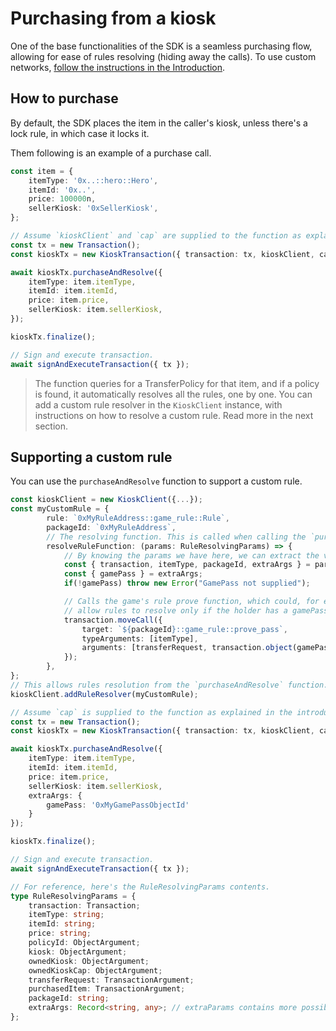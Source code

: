 # Purchasing from a kiosk

One of the base functionalities of the SDK is a seamless purchasing flow, allowing for ease of rules
resolving (hiding away the calls). To use custom networks,
[follow the instructions in the Introduction](../introduction#using-kioskclient-on-custom-networks).

## How to purchase

By default, the SDK places the item in the caller's kiosk, unless there's a lock rule, in which case
it locks it.

Them following is an example of a purchase call.

```typescript
const item = {
    itemType: '0x..::hero::Hero',
    itemId: '0x..',
    price: 100000n,
    sellerKiosk: '0xSellerKiosk',
};

// Assume `kioskClient` and `cap` are supplied to the function as explained in the previous section.
const tx = new Transaction();
const kioskTx = new KioskTransaction({ transaction: tx, kioskClient, cap });

await kioskTx.purchaseAndResolve({
    itemType: item.itemType,
    itemId: item.itemId,
    price: item.price,
    sellerKiosk: item.sellerKiosk,
});

kioskTx.finalize();

// Sign and execute transaction.
await signAndExecuteTransaction({ tx });
```

> The function queries for a TransferPolicy for that item, and if a policy is found, it
> automatically resolves all the rules, one by one. You can add a custom rule resolver in the
> `KioskClient` instance, with instructions on how to resolve a custom rule. Read more in the next
> section.

## Supporting a custom rule

You can use the `purchaseAndResolve` function to support a custom rule.

```typescript
const kioskClient = new KioskClient({...});
const myCustomRule = {
        rule: `0xMyRuleAddress::game_rule::Rule`,
        packageId: `0xMyRuleAddress`,
        // The resolving function. This is called when calling the `purchaseAndResolve`.
        resolveRuleFunction: (params: RuleResolvingParams) => {
            // By knowing the params we have here, we can extract the variables we need to resolve this rule.
            const { transaction, itemType, packageId, extraArgs } = params;
            const { gamePass } = extraArgs;
            if(!gamePass) throw new Error("GamePass not supplied");

            // Calls the game's rule prove function, which could, for example
            // allow rules to resolve only if the holder has a gamePass object.
            transaction.moveCall({
                target: `${packageId}::game_rule::prove_pass`,
                typeArguments: [itemType],
                arguments: [transferRequest, transaction.object(gamePass)],
            });
        },
};
// This allows rules resolution from the `purchaseAndResolve` function.
kioskClient.addRuleResolver(myCustomRule);

// Assume `cap` is supplied to the function as explained in the introduction section.
const tx = new Transaction();
const kioskTx = new KioskTransaction({ transaction: tx, kioskClient, cap });

await kioskTx.purchaseAndResolve({
    itemType: item.itemType,
    itemId: item.itemId,
    price: item.price,
    sellerKiosk: item.sellerKiosk,
    extraArgs: {
        gamePass: '0xMyGamePassObjectId'
    }
});

kioskTx.finalize();

// Sign and execute transaction.
await signAndExecuteTransaction({ tx });
```

```typescript
// For reference, here's the RuleResolvingParams contents.
type RuleResolvingParams = {
    transaction: Transaction;
    itemType: string;
    itemId: string;
    price: string;
    policyId: ObjectArgument;
    kiosk: ObjectArgument;
    ownedKiosk: ObjectArgument;
    ownedKioskCap: ObjectArgument;
    transferRequest: TransactionArgument;
    purchasedItem: TransactionArgument;
    packageId: string;
    extraArgs: Record<string, any>; // extraParams contains more possible {key, values} to pass for custom rules.
};
```
